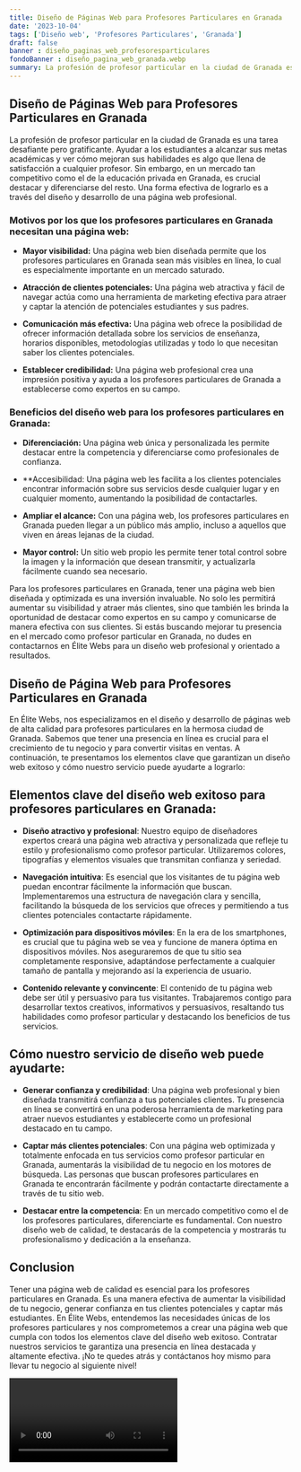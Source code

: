 ```yaml
---
title: Diseño de Páginas Web para Profesores Particulares en Granada
date: '2023-10-04'
tags: ['Diseño web', 'Profesores Particulares', 'Granada']
draft: false
banner : diseño_paginas_web_profesoresparticulares
fondoBanner : diseño_pagina_web_granada.webp
summary: La profesión de profesor particular en la ciudad de Granada es una tarea desafiante pero gratificante. Ayudar a los estudiantes a alcanzar sus metas académicas y ver cómo mejoran sus habilidades es algo que llena de satisfacción a cualquier profesor. Sin embargo, en un mercado tan competitivo como el de la educación privada en Granada, es crucial destacar y diferenciarse del resto. Una forma efectiva de lograrlo es a través del diseño y desarrollo de una página web profesional.
---
```


## Diseño de Páginas Web para Profesores Particulares en Granada

La profesión de profesor particular en la ciudad de Granada es una tarea desafiante pero gratificante. Ayudar a los estudiantes a alcanzar sus metas académicas y ver cómo mejoran sus habilidades es algo que llena de satisfacción a cualquier profesor. Sin embargo, en un mercado tan competitivo como el de la educación privada en Granada, es crucial destacar y diferenciarse del resto. Una forma efectiva de lograrlo es a través del diseño y desarrollo de una página web profesional.

### Motivos por los que los profesores particulares en Granada necesitan una página web:

- **Mayor visibilidad:** Una página web bien diseñada permite que los profesores particulares en Granada sean más visibles en línea, lo cual es especialmente importante en un mercado saturado.

- **Atracción de clientes potenciales:** Una página web atractiva y fácil de navegar actúa como una herramienta de marketing efectiva para atraer y captar la atención de potenciales estudiantes y sus padres.

- **Comunicación más efectiva:** Una página web ofrece la posibilidad de ofrecer información detallada sobre los servicios de enseñanza, horarios disponibles, metodologías utilizadas y todo lo que necesitan saber los clientes potenciales.

- **Establecer credibilidad:** Una página web profesional crea una impresión positiva y ayuda a los profesores particulares de Granada a establecerse como expertos en su campo.

### Beneficios del diseño web para los profesores particulares en Granada:

- **Diferenciación:** Una página web única y personalizada les permite destacar entre la competencia y diferenciarse como profesionales de confianza.

- **Accesibilidad: Una página web les facilita a los clientes potenciales encontrar información sobre sus servicios desde cualquier lugar y en cualquier momento, aumentando la posibilidad de contactarles.

- **Ampliar el alcance:** Con una página web, los profesores particulares en Granada pueden llegar a un público más amplio, incluso a aquellos que viven en áreas lejanas de la ciudad.

- **Mayor control:** Un sitio web propio les permite tener total control sobre la imagen y la información que desean transmitir, y actualizarla fácilmente cuando sea necesario.

Para los profesores particulares en Granada, tener una página web bien diseñada y optimizada es una inversión invaluable. No solo les permitirá aumentar su visibilidad y atraer más clientes, sino que también les brinda la oportunidad de destacar como expertos en su campo y comunicarse de manera efectiva con sus clientes. Si estás buscando mejorar tu presencia en el mercado como profesor particular en Granada, no dudes en contactarnos en Élite Webs para un diseño web profesional y orientado a resultados.

<GifSeo />

<Cta />

## Diseño de Página Web para Profesores Particulares en Granada

En Élite Webs, nos especializamos en el diseño y desarrollo de páginas web de alta calidad para profesores particulares en la hermosa ciudad de Granada. Sabemos que tener una presencia en línea es crucial para el crecimiento de tu negocio y para convertir visitas en ventas. A continuación, te presentamos los elementos clave que garantizan un diseño web exitoso y cómo nuestro servicio puede ayudarte a lograrlo:

## Elementos clave del diseño web exitoso para profesores particulares en Granada:

- **Diseño atractivo y profesional**: Nuestro equipo de diseñadores expertos creará una página web atractiva y personalizada que refleje tu estilo y profesionalismo como profesor particular. Utilizaremos colores, tipografías y elementos visuales que transmitan confianza y seriedad.

- **Navegación intuitiva**: Es esencial que los visitantes de tu página web puedan encontrar fácilmente la información que buscan. Implementaremos una estructura de navegación clara y sencilla, facilitando la búsqueda de los servicios que ofreces y permitiendo a tus clientes potenciales contactarte rápidamente.

- **Optimización para dispositivos móviles**: En la era de los smartphones, es crucial que tu página web se vea y funcione de manera óptima en dispositivos móviles. Nos aseguraremos de que tu sitio sea completamente responsive, adaptándose perfectamente a cualquier tamaño de pantalla y mejorando así la experiencia de usuario.

- **Contenido relevante y convincente**: El contenido de tu página web debe ser útil y persuasivo para tus visitantes. Trabajaremos contigo para desarrollar textos creativos, informativos y persuasivos, resaltando tus habilidades como profesor particular y destacando los beneficios de tus servicios.

## Cómo nuestro servicio de diseño web puede ayudarte:

- **Generar confianza y credibilidad**: Una página web profesional y bien diseñada transmitirá confianza a tus potenciales clientes. Tu presencia en línea se convertirá en una poderosa herramienta de marketing para atraer nuevos estudiantes y establecerte como un profesional destacado en tu campo.

- **Captar más clientes potenciales**: Con una página web optimizada y totalmente enfocada en tus servicios como profesor particular en Granada, aumentarás la visibilidad de tu negocio en los motores de búsqueda. Las personas que buscan profesores particulares en Granada te encontrarán fácilmente y podrán contactarte directamente a través de tu sitio web.

- **Destacar entre la competencia**: En un mercado competitivo como el de los profesores particulares, diferenciarte es fundamental. Con nuestro diseño web de calidad, te destacarás de la competencia y mostrarás tu profesionalismo y dedicación a la enseñanza. 

## Conclusion

Tener una página web de calidad es esencial para los profesores particulares en Granada. Es una manera efectiva de aumentar la visibilidad de tu negocio, generar confianza en tus clientes potenciales y captar más estudiantes. En Élite Webs, entendemos las necesidades únicas de los profesores particulares y nos comprometemos a crear una página web que cumpla con todos los elementos clave del diseño web exitoso. Contratar nuestros servicios te garantiza una presencia en línea destacada y altamente efectiva. ¡No te quedes atrás y contáctanos hoy mismo para llevar tu negocio al siguiente nivel!

<Video />

<CtaBot job='Profesores Particulares' city='Granada'/>

<Gmaps query='Granada+españa+maps' />